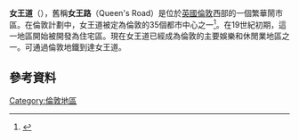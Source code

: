 {{noteTA
|G1=UK Places
|G2=PoliticiansUK
}}
{{Infobox street
| addtoproseorsumpin      = 
| name                    = Queensway
| native_name             =
| marker_image            = 
| image                   = File:View N up Queensway from Bayswater tube station entrance.jpg
| caption                 = Looking along Queensway from Hyde Park down.
| former_names            = 
| namesake                = [[维多利亚女王|维多利亚女王]]
| postal_code             = 
| map_type                = United Kingdom London Westminster
| map_caption             = Location within Central London
| coordinates             = 
| part_of                 = B411
| length_mi               = 0.4
| location                = [[英國|英國]][[倫敦|倫敦]]
| maint                   = [[倫敦交通局|倫敦交通局]]
| direction_a             = 
| terminus_a              = 
| main_contractor         = 
| designer                = 
| direction_b             = 
| terminus_b              = 
| metro_system            = [[倫敦地鐵|地鐵]]
| metro                   = {{ubl|[[女王道站|女王道站]]|[[貝斯沃特站|貝斯沃特站]]|[[蘭開斯特門站|蘭開斯特門站]]}}
| known_for               = {{ubl|{{le|懷特利|Whiteleys|懷特利百貨公司}}}}
| website                 =
}}

'''女王道'''（{{lang-en|Queensway}}），舊稱'''女王路'''（Queen's Road）是位於[[英國|英國]][[倫敦|倫敦]]西部的一個繁華鬧市區。在倫敦計劃中，女王道被定為倫敦的35個都市中心之一<ref name=london_plan_f08>{{cite web |url=http://www.london.gov.uk/thelondonplan/docs/londonplan08.pdf |author=[[Mayor_of_London|Mayor of London]] |publisher=[[Greater_London_Authority|Greater London Authority]] |title=London Plan (Consolidated with Alterations since 2004) |date=February 2008 |deadurl=yes |archiveurl=https://web.archive.org/web/20100602000714/http://www.london.gov.uk/thelondonplan/docs/londonplan08.pdf |archivedate=2010-06-02 |access-date=2015-03-19 }}</ref>。在19世紀初期，這一地區開始被開發為住宅區。現在女王道已經成為倫敦的主要娛樂和休閒業地區之一。可通過倫敦地鐵到達女王道。
==參考資料==
{{reflist}}
{{Commonscat|Queensway, London|女王道}}
{{倫敦地區}}
{{coord|51.51308|N|0.18763|W|region:GB_type:landmark|display=title}}
[[Category:倫敦地區|Category:倫敦地區]]